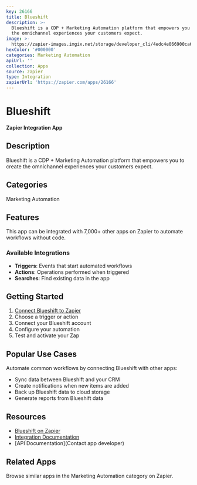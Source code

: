 ```yaml
---
key: 26166
title: Blueshift
description: >-
  Blueshift is a CDP + Marketing Automation platform that empowers you to create
  the omnichannel experiences your customers expect.
image: >-
  https://zapier-images.imgix.net/storage/developer_cli/4edc4e066900ca68e3a03c342b559152.png?auto=format%2Ccompress&ixlib=python-3.0.0&q=50
hexColor: '#000000'
categories: Marketing Automation
apiUrl: ''
collection: Apps
source: zapier
type: Integration
zapierUrl: 'https://zapier.com/apps/26166'
---
```

# Blueshift

**Zapier Integration App**

## Description

Blueshift is a CDP + Marketing Automation platform that empowers you to create the omnichannel experiences your customers expect.

## Categories

Marketing Automation

## Features

This app can be integrated with 7,000+ other apps on Zapier to automate workflows without code.

### Available Integrations

- **Triggers**: Events that start automated workflows
- **Actions**: Operations performed when triggered
- **Searches**: Find existing data in the app

## Getting Started

1. [Connect Blueshift to Zapier](https://zapier.com/apps/26166)
2. Choose a trigger or action
3. Connect your Blueshift account
4. Configure your automation
5. Test and activate your Zap

## Popular Use Cases

Automate common workflows by connecting Blueshift with other apps:

- Sync data between Blueshift and your CRM
- Create notifications when new items are added
- Back up Blueshift data to cloud storage
- Generate reports from Blueshift data

## Resources

- [Blueshift on Zapier](https://zapier.com/apps/26166)
- [Integration Documentation](https://zapier.com/apps/26166/integrations)
- [API Documentation](Contact app developer)

## Related Apps

Browse similar apps in the Marketing Automation category on Zapier.
